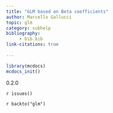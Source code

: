 ```yaml
---
title: "GLM based on Beta coefficients"
author: Marcello Gallucci 
topic: glm
category: subhelp
bibliography: 
     - bib.bib
link-citations: true
        
---
```



```r
library(mcdocs)
mcdocs_init()
```

:::{ .version}
0.2.0
:::


`r issues()`

`r backto("glm")`